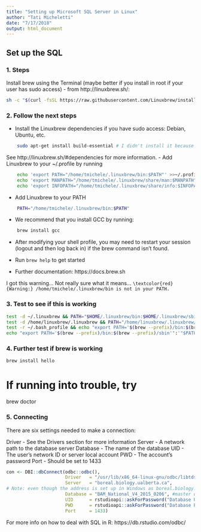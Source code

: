 ```yaml
---
title: "Setting up Microsoft SQL Server in Linux"
author: "Tati Micheletti"
date: "7/17/2018"
output: html_document
---
```


## Set up the SQL

### 1. Steps
Install brew using the Terminal (maybe better if you install in root if your user has sudo access) - from http://linuxbrew.sh/:
```bash
sh -c "$(curl -fsSL https://raw.githubusercontent.com/Linuxbrew/install/master/install.sh)"
```

### 2. Follow the next steps
- Install the Linuxbrew dependencies if you have sudo access:
  Debian, Ubuntu, etc.
```bash
    sudo apt-get install build-essential # I didn't install it because I don't have sudo access
```
  
  See http://linuxbrew.sh/#dependencies for more information.
- Add Linuxbrew to your ~/.profile by running
```bash
    echo 'export PATH="/home/tmichele/.linuxbrew/bin:$PATH"' >>~/.profile
    echo 'export MANPATH="/home/tmichele/.linuxbrew/share/man:$MANPATH"' >>~/.profile
    echo 'export INFOPATH="/home/tmichele/.linuxbrew/share/info:$INFOPATH"' >>~/.profile
```

- Add Linuxbrew to your PATH
```bash
    PATH="/home/tmichele/.linuxbrew/bin:$PATH"
```

- We recommend that you install GCC by running:
```bash
    brew install gcc
```

- After modifying your shell profile, you may need to restart your session
  (logout and then log back in) if the brew command isn't found.
  
- Run `brew help` to get started

- Further documentation:
    https://docs.brew.sh
    
I got this warning... Not really sure what it means...
`\textcolor{red}{Warning:} /home/tmichele/.linuxbrew/bin is not in your PATH.`

### 3. Test to see if this is working
```bash
test -d ~/.linuxbrew && PATH="$HOME/.linuxbrew/bin:$HOME/.linuxbrew/sbin:$PATH"
test -d /home/linuxbrew/.linuxbrew && PATH="/home/linuxbrew/.linuxbrew/bin:/home/linuxbrew/.linuxbrew/sbin:$PATH"
test -r ~/.bash_profile && echo "export PATH='$(brew --prefix)/bin:$(brew --prefix)/sbin'":'"$PATH"' >>~/.bash_profile
echo "export PATH='$(brew --prefix)/bin:$(brew --prefix)/sbin'":'"$PATH"' >>~/.profile

```

### 4. Further test if brew is working
```bash
brew install hello
```

# If running into trouble, try 
brew doctor

### 5. Connecting

There are six settings needed to make a connection:

Driver - See the Drivers section for more information
Server - A network path to the database server
Database - The name of the database
UID - The user’s network ID or server local account
PWD - The account’s password
Port - Should be set to 1433
                      
```r
con <- DBI::dbConnect(odbc::odbc(),
                      Driver   = "/usr/lib/x86_64-linux-gnu/odbc/libtdsodbc.so", # Driver for Linux
                      Server   = "boreal.biology.ualberta.ca", 
# Note: even though the address is set up in Windows as boreal.biology.ualberta.ca\boreal, in R I need to exclude the \boreal
                      Database = "BAM_National_V4_2015_0206", #master or BAM_National_V4_2015_0206? # Got the names from the Windows ODBC connection
                      UID      = rstudioapi::askForPassword("Database User"),
                      PWD      = rstudioapi::askForPassword("Database Password"),
                      Port     = 1433)
```



For more info on how to deal with SQL in R: https://db.rstudio.com/odbc/